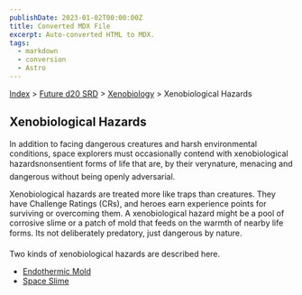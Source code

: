```yaml
---
publishDate: 2023-01-02T00:00:00Z
title: Converted MDX File
excerpt: Auto-converted HTML to MDX.
tags:
  - markdown
  - conversion
  - Astro
---
```


[Index](-index) > [Future d20 SRD](future-d20-srd-index) > [Xenobiology](future-d20-srd-xenobiology-index) > Xenobiological Hazards

## Xenobiological Hazards

In addition to facing dangerous creatures and harsh environmental conditions, space explorers must occasionally contend with xenobiological hazardsnonsentient forms of life that are, by their verynature, menacing and dangerous without being openly adversarial.

Xenobiological hazards are treated more like traps than creatures. They have Challenge Ratings (CRs), and heroes earn experience points for surviving or overcoming them. A xenobiological hazard might be a pool of corrosive slime or a patch of mold that feeds on the warmth of nearby life forms. Its not deliberately predatory, just dangerous by nature.

Two kinds of xenobiological hazards are described here.

- [Endothermic Mold](future-d20-srd-xenobiology-xenobiological-hazards-endothermic-mold)
- [Space Slime](future-d20-srd-xenobiology-xenobiological-hazards-space-slime)
